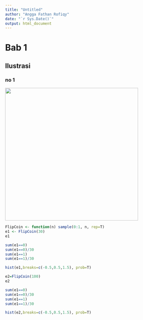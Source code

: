 ```yaml
---
title: "Untitled"
author: "Angga Fathan Rofiqy"
date: "`r Sys.Date()`"
output: html_document
---
```


# Bab 1

## Ilustrasi

### no 1

![](images/clipboard-2676811128.png){width="431"}

```r
FlipCoin <- function(n) sample(0:1, n, rep=T) 
e1 <- FlipCoin(30) 
e1 
```

```r
sum(e1==0)
sum(e1==0)/30
sum(e1==1)
sum(e1==1)/30

hist(e1,breaks=c(-0.5,0.5,1.5), prob=T) 
```

```r
e2=FlipCoin(100) 
e2 

sum(e1==0)
sum(e1==0)/30
sum(e1==1)
sum(e1==1)/30

hist(e2,breaks=c(-0.5,0.5,1.5), prob=T) 
```
